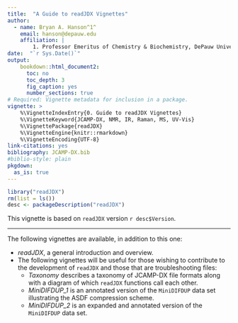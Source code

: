 ```yaml
---
title:  "A Guide to readJDX Vignettes"
author:
  - name: Bryan A. Hanson^1^
    email: hanson@depauw.edu
    affiliation: |
        1. Professor Emeritus of Chemistry & Biochemistry, DePauw University, Greencastle IN USA.
date:  "`r Sys.Date()`"
output:
    bookdown::html_document2:
      toc: no
      toc_depth: 3
      fig_caption: yes
      number_sections: true
# Required: Vignette metadata for inclusion in a package.
vignette: >
    %\VignetteIndexEntry{0. Guide to readJDX Vignettes}
    %\VignetteKeyword{JCAMP-DX, NMR, IR, Raman, MS, UV-Vis}
    %\VignettePackage{readJDX}
    %\VignetteEngine{knitr::rmarkdown}
    %\VignetteEncoding{UTF-8}
link-citations: yes
bibliography: JCAMP-DX.bib
#biblio-style: plain
pkgdown:
  as_is: true
---
```


```r
library("readJDX")
rm(list = ls())
desc <- packageDescription("readJDX")
```

This vignette is based on `readJDX` version `r desc$Version`.

---

The following vignettes are available, in addition to this one:

* *readJDX*, a general introduction and overview.
* The following vignettes will be useful for those wishing to contribute to the development of `readJDX` and those that are troubleshooting files:
    + *Taxonomy* describes a taxonomy of JCAMP-DX file formats along with a diagram of which `readJDX` functions call each other.
    + *MiniDIFDUP_1* is an annotated version of the `MiniDIFDUP` data set illustrating the ASDF compression scheme.
    + *MiniDIFDUP_2* is an expanded and annotated version of the `MiniDIFDUP` data set.
